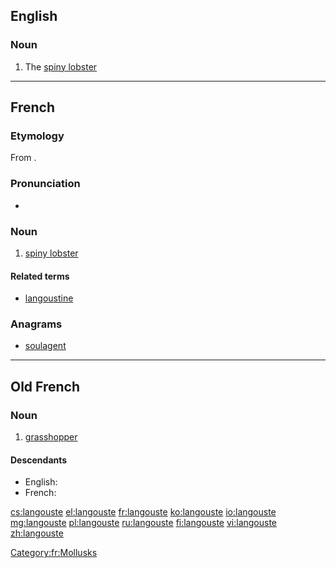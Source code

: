 ==English==

===Noun===
{{en-noun}}

# The [[spiny lobster]]

----

==French==
===Etymology===
From {{etyl|la|fr}} {{term|locusta|lang=la}}.
===Pronunciation===
* {{audio|Fr-langouste.ogg|Audio}}

===Noun===
{{fr-noun|f}}

# [[spiny lobster]]

====Related terms====
* [[langoustine]]

===Anagrams===
* [[soulagent#French|soulagent]]

[[Category:fr:Mollusks]]

----

==Old French==

===Noun===
{{fro-noun|f}}

# [[grasshopper]]

====Descendants====
* English: {{l|en|locust}} {{qualifier|borrowed}}
* French: {{l|fr|langouste}}

[[cs:langouste]]
[[el:langouste]]
[[fr:langouste]]
[[ko:langouste]]
[[io:langouste]]
[[mg:langouste]]
[[pl:langouste]]
[[ru:langouste]]
[[fi:langouste]]
[[vi:langouste]]
[[zh:langouste]]